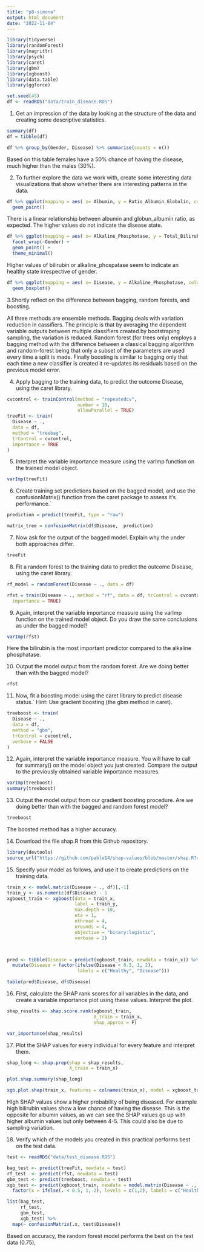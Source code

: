 ```yaml
---
title: "p8-simona"
output: html_document
date: "2022-11-04"
---
```


```r
library(tidyverse)
library(randomForest)
library(magrittr)
library(psych)
library(caret)
library(gbm)
library(xgboost)
library(data.table)
library(ggforce)
```

```r
set.seed(45)
df <- readRDS("data/train_disease.RDS")
```


1. Get an impression of the data by looking at the structure of the data and creating some descriptive statistics.


```r
summary(df)
df = tibble(df)

df %>% group_by(Gender, Disease) %>% summarise(counts = n()) 

```

Based on this table females have a 50% chance of having the disease, much higher than the males (30%).


2. To further explore the data we work with, create some interesting data visualizations that show whether there are interesting patterns in the data.

```r
df %>% ggplot(mapping = aes( x= Albumin, y = Ratio_Albumin_Globulin, color = Disease)) +
  geom_point()
```


There is a linear relationship between albumin and globun_albumin ratio, as expected. The higher values do not indicate the disease state.

```r
df %>% ggplot(mapping = aes( x= Alkaline_Phosphotase, y = Total_Bilirubin, color = Disease)) +
  facet_wrap(~Gender) +
  geom_point() +
  theme_minimal()
```

Higher values of bilirubin or alkaline_phospatase seem to indicate an healthy state irrespective of gender.


```r
df %>% ggplot(mapping = aes( x= Disease, y = Alkaline_Phosphotase, color = Disease)) +
  geom_boxplot()
```

3.Shortly reflect on the difference between bagging, random forests, and boosting.


All three methods are ensemble methods. Bagging deals with variation reduction in cassifiers. The principle is that by averaging the dependent variable outputs between multiple classifiers created by bootstraping sampling, the variation is reduced. Random forest (for trees only) employs a bagging method with the difference between a classical bagging algorithm and random-forest being that only a subset of the parameters are used every time a split is made. Finally boosting is similar to bagging only that each time a new classifier is created it re-updates its residuals based on the previous model error.



4. Apply bagging to the training data, to predict the outcome Disease, using the caret library.
```r
cvcontrol <- trainControl(method = "repeatedcv", 
                          number = 10,
                          allowParallel = TRUE)
treeFit <- train(
  Disease ~ .,
  data = df,
  method = "treebag",
  trControl = cvcontrol,
  importance = TRUE
)


```



5. Interpret the variable importance measure using the varImp function on the trained model object.
```r
varImp(treeFit)
```
6. Create training set predictions based on the bagged model, and use the confusionMatrix() function from the caret package to assess it’s performance.`

```r
prediction = predict(treeFit, type = "raw")

matrix_tree = confusionMatrix(df$Disease,  prediction)
```

7. Now ask for the output of the bagged model. Explain why the under both approaches differ.


```r
treeFit
```



8.  Fit a random forest to the training data to predict the outcome Disease, using the caret library.

```r
rf_model = randomForest(Disease ~ ., data = df)
```


```r
rfst = train(Disease ~ ., method = "rf", data = df, trControl = cvcontrol,
  importance = TRUE)


```

9.  Again, interpret the variable importance measure using the varImp function on the trained model object. Do you draw the same conclusions as under the bagged model?


```r
varImp(rfst)
```


Here the bilirubin is the most important predictor compared to the alkaline phosphatase.


10. Output the model output from the random forest. Are we doing better than with the bagged model?


```r
rfst
```


11. Now, fit a boosting model using the caret library to predict disease status.`
Hint: Use gradient boosting (the gbm method in caret).

```r
treeboost <- train(
  Disease ~ .,
  data = df,
  method = "gbm",
  trControl = cvcontrol,
  verbose = FALSE
)

```


12. Again, interpret the variable importance measure. You will have to call for summary() on the model object you just created. Compare the output to the previously obtained variable importance measures.



```r
varImp(treeboost)
summary(treeboost)
```


13. Output the model output from our gradient boosting procedure. Are we doing better than with the bagged and random forest model?

```r
treeboost
```


The boosted method has a higher accuracy.


14. Download the file shap.R from this Github repository.

```r
library(devtools)
source_url("https://github.com/pablo14/shap-values/blob/master/shap.R?raw=TRUE")
```

15. Specify your model as follows, and use it to create predictions on the training data.

```r
train_x <- model.matrix(Disease ~ ., df)[,-1]
train_y <- as.numeric(df$Disease) - 1
xgboost_train <- xgboost(data = train_x,
                         label = train_y, 
                         max.depth = 10,
                         eta = 1,
                         nthread = 4,
                         nrounds = 4,
                         objective = "binary:logistic",
                         verbose = 2)



pred <- tibble(Disease = predict(xgboost_train, newdata = train_x)) %>%
  mutate(Disease = factor(ifelse(Disease < 0.5, 1, 2),
                          labels = c("Healthy", "Disease")))

table(pred$Disease, df$Disease)
```



16. First, calculate the SHAP rank scores for all variables in the data, and create a variable importance plot using these values. Interpret the plot.
```r
shap_results <- shap.score.rank(xgboost_train,
                                X_train = train_x,
                                shap_approx = F)

var_importance(shap_results)

```

17. Plot the SHAP values for every individual for every feature and interpret them.

```r
shap_long <- shap.prep(shap = shap_results,
                       X_train = train_x)

plot.shap.summary(shap_long)
```



```r
xgb.plot.shap(train_x, features = colnames(train_x), model = xgboost_train, n_col = 3)
```
HIgh SHAP values show a higher probability of being diseased. For example high bilirubin values show a low chance of having the disease. This is the opposite for albumin values, as we can see the SHAP values go up with higher albumin values but only between 4-5. This could also be due to sampling variation.



18. Verify which of the models you created in this practical performs best on the test data.

```r
test <- readRDS("data/test_disease.RDS")

bag_test <- predict(treeFit, newdata = test)
rf_test  <- predict(rfst, newdata = test)
gbm_test <- predict(treeboost, newdata = test)
xgb_test <- predict(xgboost_train, newdata = model.matrix(Disease ~ ., test)[,-1]) %>%
  factor(x = ifelse(. < 0.5, 1, 2), levels = c(1,2), labels = c("Healthy", "Disease"))

list(bag_test, 
     rf_test, 
     gbm_test, 
     xgb_test) %>%
  map(~ confusionMatrix(.x, test$Disease))
```


Based on accuracy, the random forest model performs the best on the test data (0.75),
